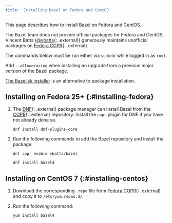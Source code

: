 ```yaml
---
title: 'Installing Bazel on Fedora and CentOS'
---
```


This page describes how to install Bazel on Fedora and CentOS.

The Bazel team does not provide official packages for Fedora and CentOS.
Vincent Batts ([@vbatts](https://github.com/vbatts){: .external}) generously maintains
unofficial packages on
[Fedora COPR](https://copr.fedorainfracloud.org/coprs/vbatts/bazel/){: .external}.

The commands below must be run either via `sudo` or while logged in as `root`.

Add `--allowerasing` when installing an upgrade from a previous major
version of the Bazel package.

[The Bazelisk installer](/versions/6.5.0/install/bazelisk) is an alternative to package installation.

## Installing on Fedora 25+ {:#installing-fedora}

1. The [DNF](https://fedoraproject.org/wiki/DNF){: .external} package manager can
   install Bazel from the [COPR](https://copr.fedorainfracloud.org/){: .external} repository.
   Install the `copr` plugin for DNF if you have not already done so.

    ```posix-terminal
    dnf install dnf-plugins-core
    ```

2. Run the following commands to add the Bazel repository and install the
   package:

    ```posix-terminal
    dnf copr enable vbatts/bazel

    dnf install bazel4
    ```

## Installing on CentOS 7 {:#installing-centos}

1. Download the corresponding `.repo` file from
   [Fedora COPR](https://copr.fedorainfracloud.org/coprs/vbatts/bazel/repo/epel-7/vbatts-bazel-epel-7.repo){: .external}
   and copy it to `/etc/yum.repos.d/`.

2. Run the following command:

    ```posix-terminal
    yum install bazel4
    ```

